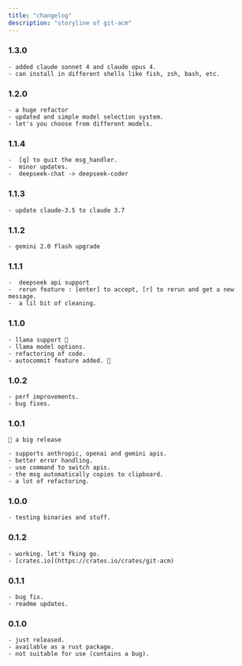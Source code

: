 ```yaml
---
title: "changelog"
description: "storyline of git-acm"
---
```


### 1.3.0

    - added claude sonnet 4 and claude opus 4.
    - can install in different shells like fish, zsh, bash, etc.

### 1.2.0

    - a huge refactor
    - updated and simple model selection system.
    - let's you choose from different models.

### 1.1.4

    -  [q] to quit the msg_handler.
    -  minor updates.
    -  deepseek-chat -> deepseek-coder

### 1.1.3

    - update claude-3.5 to claude 3.7

### 1.1.2

    - gemini 2.0 flash upgrade

### 1.1.1

    -  deepseek api support
    -  rerun feature : [enter] to accept, [r] to rerun and get a new message.
    -  a lil bit of cleaning.

### 1.1.0

    - llama support 🎉
    - llama model options.
    - refactoring of code.
    - autocommit feature added. 🎉

### 1.0.2

    - perf improvements.
    - bug fixes.

### 1.0.1

    📍 a big release

    - supports anthropic, openai and gemini apis.
    - better error handling.
    - use command to switch apis.
    - the msg automatically copies to clipboard.
    - a lot of refactoring.

### 1.0.0

    - testing binaries and stuff.

### 0.1.2

    - working. let's fking go.
    - [crates.io](https://crates.io/crates/git-acm)

### 0.1.1

    - bug fix.
    - readme updates.

### 0.1.0

    - just released.
    - available as a rust package.
    - not suitable for use (contains a bug).
